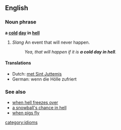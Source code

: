 ==English==
=== Noun phrase ===
'''a [[cold]] [[day]] in [[hell]]'''

# ''Slang'' An event that will never happen.
#:''Yea, that will happen if it is '''a cold day in hell'''.''

====Translations====
*Dutch: [[met Sint Juttemis]]
*German: wenn die Hölle zufriert

===See also===
*[[when hell freezes over]]
*[[a snowball's chance in hell]]
*[[when pigs fly]]

[[category:idioms]]